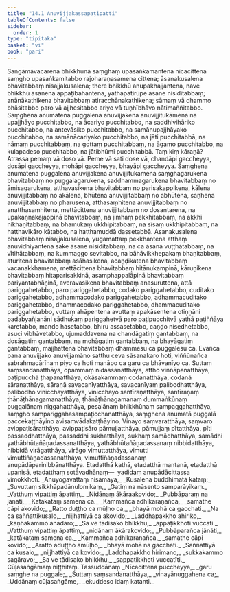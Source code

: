 ```yaml
---
title: "14.1 Anuvijjakassapaṭipatti"
tableOfContents: false
sidebar:
  order: 1
type: "tipitaka"
basket: "vi"
book: "pari"
---
```



<DynamicBreadcrumb />

<Division number="365" book="pari" bookNo="5" page="287">

<Paragraph number="1820" book="pari">
Saṅgāmāvacarena bhikkhunā saṃghaṃ upasaṅkamantena nīcacittena saṃgho upasaṅkamitabbo rajoharaṇasamena cittena; āsanakusalena bhavitabbaṃ nisajjakusalena; there bhikkhū anupakhajjantena, nave bhikkhū āsanena appaṭibāhantena, yathāpatirūpe āsane nisīditabbaṃ; anānākathikena bhavitabbaṃ atiracchānakathikena; sāmaṃ vā dhammo bhāsitabbo paro vā ajjhesitabbo ariyo vā tuṇhībhāvo nātimaññitabbo.
</Paragraph>

<Paragraph number="1821" book="pari">
Saṃghena anumatena puggalena anuvijjakena anuvijjitukāmena na upajjhāyo pucchitabbo, na ācariyo pucchitabbo, na saddhivihāriko pucchitabbo, na antevāsiko pucchitabbo, na samānupajjhāyako pucchitabbo, na samānācariyako pucchitabbo, na jāti pucchitabbā, na nāmaṃ pucchitabbaṃ, na gottaṃ pucchitabbaṃ, na āgamo pucchitabbo, na kulapadeso pucchitabbo, na jātibhūmi pucchitabbā. Taṃ kiṃ kāraṇā? Atrassa pemaṃ vā doso vā. Peme vā sati dose vā, chandāpi gaccheyya, dosāpi gaccheyya, mohāpi gaccheyya, bhayāpi gaccheyya.
</Paragraph>

<Paragraph number="1822" book="pari">
Saṃghena anumatena puggalena anuvijjakena anuvijjitukāmena saṃghagarukena bhavitabbaṃ no puggalagarukena, saddhammagarukena bhavitabbaṃ no āmisagarukena, atthavasikena bhavitabbaṃ no parisakappikena, kālena anuvijjitabbaṃ no akālena, bhūtena anuvijjitabbaṃ no abhūtena, saṇhena anuvijjitabbaṃ no pharusena, atthasaṃhitena anuvijjitabbaṃ no anatthasaṃhitena, mettācittena anuvijjitabbaṃ no dosantarena, na upakaṇṇakajappinā bhavitabbaṃ, na jimhaṃ pekkhitabbaṃ, na akkhi nikhaṇitabbaṃ, na bhamukaṃ ukkhipitabbaṃ, na sīsaṃ ukkhipitabbaṃ, na hatthavikāro kātabbo, na hatthamuddā dassetabbā.
</Paragraph>

<Paragraph number="1823" book="pari">
Āsanakusalena bhavitabbaṃ nisajjakusalena, yugamattaṃ pekkhantena atthaṃ anuvidhiyantena sake āsane nisīditabbaṃ, na ca āsanā vuṭṭhātabbaṃ, na vītihātabbaṃ, na kummaggo sevitabbo, na bāhāvikkhepakaṃ bhaṇitabbaṃ, aturitena bhavitabbaṃ asāhasikena, acaṇḍikatena bhavitabbaṃ vacanakkhamena, mettācittena bhavitabbaṃ hitānukampinā, kāruṇikena bhavitabbaṃ hitaparisakkinā, asamphappalāpinā bhavitabbaṃ pariyantabhāṇinā, averavasikena bhavitabbaṃ anasuruttena, attā pariggahetabbo, paro pariggahetabbo, codako pariggahetabbo, cuditako pariggahetabbo, adhammacodako pariggahetabbo, adhammacuditako pariggahetabbo, dhammacodako pariggahetabbo, dhammacuditako pariggahetabbo, vuttaṃ ahāpentena avuttaṃ apakāsentena otiṇṇāni padabyañjanāni sādhukaṃ pariggahetvā paro paṭipucchitvā yathā paṭiññāya kāretabbo, mando hāsetabbo, bhīrū assāsetabbo, caṇḍo nisedhetabbo, asuci vibhāvetabbo, ujumaddavena na chandāgatiṃ gantabbaṃ, na dosāgatiṃ gantabbaṃ, na mohāgatiṃ gantabbaṃ, na bhayāgatiṃ gantabbaṃ, majjhattena bhavitabbaṃ dhammesu ca puggalesu ca. Evañca pana anuvijjako anuvijjamāno satthu ceva sāsanakaro hoti, viññūnañca sabrahmacārīnaṃ piyo ca hoti manāpo ca garu ca bhāvanīyo ca.
</Paragraph>

</Division>
<Division number="366" book="pari" bookNo="5" page="288">

<Paragraph number="1824" book="pari">
Suttaṃ saṃsandanatthāya, opammaṃ nidassanatthāya, attho viññāpanatthāya, paṭipucchā ṭhapanatthāya, okāsakammaṃ codanatthāya, codanā sāraṇatthāya, sāraṇā savacanīyatthāya, savacanīyaṃ palibodhatthāya, palibodho vinicchayatthāya, vinicchayo santīraṇatthāya, santīraṇaṃ ṭhānāṭhānagamanatthāya, ṭhānāṭhānagamanaṃ dummaṅkūnaṃ puggalānaṃ niggahatthāya, pesalānaṃ bhikkhūnaṃ sampaggahatthāya, saṃgho sampariggahasampaṭicchanatthāya, saṃghena anumatā puggalā paccekaṭṭhāyino avisaṃvādakaṭṭhāyino.
</Paragraph>

<Paragraph number="1825" book="pari">
Vinayo saṃvaratthāya, saṃvaro avippaṭisāratthāya, avippaṭisāro pāmujjatthāya, pāmujjaṃ pītatthāya, pīti passaddhatthāya, passaddhi sukhatthāya, sukhaṃ samādhatthāya, samādhi yathābhūtañāṇadassanatthāya, yathābhūtañāṇadassanaṃ nibbidatthāya, nibbidā virāgatthāya, virāgo vimuttatthāya, vimutti vimuttiñāṇadassanatthāya, vimuttiñāṇadassanaṃ anupādāparinibbānatthāya. Etadatthā kathā, etadatthā mantanā, etadatthā upanisā, etadatthaṃ sotāvadhānaṃ—  yadidaṃ anupādācittassa vimokkhoti.
</Paragraph>

</Division>
<Division number="367" book="pari" bookNo="5" page="289">

<Paragraph number="1826" type="verses" book="pari">
_Anuyogavattaṃ nisāmaya,_  
_Kusalena buddhimatā kataṃ;_  
_Suvuttaṃ sikkhāpadānulomikaṃ,_  
_Gatiṃ na nāsento samparāyikaṃ._  

</Paragraph>

<Paragraph number="1827" type="verses" book="pari">
_Vatthuṃ vipattiṃ āpattiṃ,_  
_Nidānaṃ ākāraakovido;_  
_Pubbāparaṃ na jānāti,_  
_Katākataṃ samena ca._  

</Paragraph>

<Paragraph number="1828" type="verses" book="pari">
_Kammañca adhikaraṇañca,_  
_samathe cāpi akovido;_  
_Ratto duṭṭho ca mūḷho ca,_  
_bhayā mohā ca gacchati._  

</Paragraph>

<Paragraph number="1829" type="verses" book="pari">
_Na ca saññattikusalo,_  
_nijjhattiyā ca akovido;_  
_Laddhapakkho ahiriko,_  
_kaṇhakammo anādaro;_  
_Sa ve tādisako bhikkhu,_  
_appaṭikkhoti vuccati._  

</Paragraph>

<Paragraph number="1830" type="verses" book="pari">
_Vatthuṃ vipattiṃ āpattiṃ,_  
_nidānaṃ ākārakovido;_  
_Pubbāparañca jānāti,_  
_katākataṃ samena ca._  

</Paragraph>

<Paragraph number="1831" type="verses" book="pari">
_Kammañca adhikaraṇañca,_  
_samathe cāpi kovido;_  
_Aratto aduṭṭho amūḷho,_  
_bhayā mohā na gacchati._  

</Paragraph>

<Paragraph number="1832" type="verses" book="pari">
_Saññattiyā ca kusalo,_  
_nijjhattiyā ca kovido;_  
_Laddhapakkho hirimano,_  
_sukkakammo sagāravo;_  
_Sa ve tādisako bhikkhu,_  
_sappaṭikkhoti vuccatīti._  


</Paragraph>
</Division>

<Paragraph number="1833" type="center" book="pari">
Cūḷasaṅgāmaṃ niṭṭhitaṃ.



</Paragraph>

<Paragraph number="1834" type="center" book="pari">
Tassuddānaṃ


</Paragraph>

<Paragraph number="1835" type="verses" book="pari">
_Nīcacittena puccheyya,_  
_garu saṃghe na puggale;_  
_Suttaṃ saṃsandanatthāya,_  
_vinayānuggahena ca;_  
_Uddānaṃ cūḷasaṅgāme,_  
_ekuddeso idaṃ katanti._
</Paragraph>